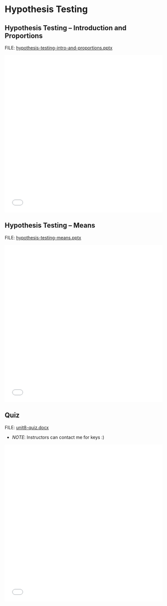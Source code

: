 # Hypothesis Testing

## Hypothesis Testing -- Introduction and Proportions

FILE: [hypothesis-testing-intro-and-proportions.pptx](https://github.com/coltongearhart/dana320/blob/main/slides/hypothesis-testing-intro-and-proportions.pptx)

<embed src="slides/hypothesis-testing-intro-and-proportions.pdf" type="application/pdf" width="100%" height="500px"></embed>

## Hypothesis Testing -- Means

FILE: [hypothesis-testing-means.pptx](https://github.com/coltongearhart/dana320/blob/main/slides/hypothesis-testing-means.pptx)

<embed src="slides/hypothesis-testing-means.pdf" type="application/pdf" width="100%" height="500px"></embed>

## Quiz

FILE: [unit8-quiz.docx](https://github.com/coltongearhart/elementary-stats/blob/main/quizzes/uni8-quiz.docx)

-   *NOTE*: Instructors can contact me for keys :)

<embed src="quizzes/unit8-quiz.pdf" type="application/pdf" width="100%" height="500px"></embed>

